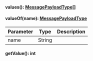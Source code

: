 
#### values(): [MessagePayloadType[]](#messagepayloadtype)




#### valueOf(name): [MessagePayloadType](#messagepayloadtype)



| Parameter       | Type |  Description |
| --------------- | -------- | -------- |
| name | String |   |

#### getValue(): int




